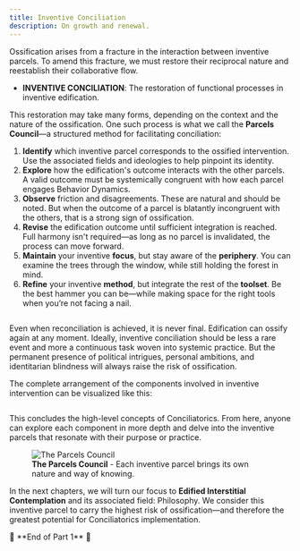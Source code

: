 ```yaml
---
title: Inventive Conciliation
description: On growth and renewal.
---
```


Ossification arises from a fracture in the interaction between inventive parcels. To amend this fracture, we must restore their reciprocal nature and reestablish their collaborative flow.

- **INVENTIVE CONCILIATION**: The restoration of functional processes in inventive edification.

This restoration may take many forms, depending on the context and the nature of the ossification. One such process is what we call the **Parcels Council**—a structured method for facilitating conciliation:

1. **Identify** which inventive parcel corresponds to the ossified intervention. Use the associated fields and ideologies to help pinpoint its identity.
2. **Explore** how the edification's outcome interacts with the other parcels. A valid outcome must be systemically congruent with how each parcel engages Behavior Dynamics.
3. **Observe** friction and disagreements. These are natural and should be noted. But when the outcome of a parcel is blatantly incongruent with the others, that is a strong sign of ossification.
4. **Revise** the edification outcome until sufficient integration is reached. Full harmony isn't required—as long as no parcel is invalidated, the process can move forward.
5. **Maintain** your inventive **focus**, but stay aware of the **periphery**. You can examine the trees through the window, while still holding the forest in mind.
6. **Refine** your inventive **method**, but integrate the rest of the **toolset**. Be the best hammer you can be—while making space for the right tools when you’re not facing a nail.

<Image
  src="/images/inventive-conciliation.svg"
  alt=""
  width={300}
  height={39}
  className="w-full"
/>

Even when reconciliation is achieved, it is never final. Edification can ossify again at any moment. Ideally, inventive conciliation should be less a rare event and more a continuous task woven into systemic practice. But the permanent presence of political intrigues, personal ambitions, and identitarian blindness will always raise the risk of ossification.

The complete arrangement of the components involved in inventive intervention can be visualized like this:

<Image
  src="/images/inventive-systemic-intervention.svg"
  alt=""
  width={114}
  height={150}
  className="mx-auto"
/>

This concludes the high-level concepts of Conciliatorics. From here, anyone can explore each component in more depth and delve into the inventive parcels that resonate with their purpose or practice.

<figure style={{ width: '90%', margin: '0 auto', textAlign: 'center' }}>
  <Image 
    src="/images/parcels.jpeg" 
    alt="The Parcels Council"
    width={2044} 
    height={1756} 
    style={{ width: '100%', height: 'auto', display: 'block' }} 
  />
  <figcaption style={{ marginTop: '8px', fontSize: '14px', color: '#666', fontStyle: 'italic' }}>
    <strong>The Parcels Council</strong> - Each inventive parcel brings its own nature and way of knowing.
  </figcaption>
</figure>

In the next chapters, we will turn our focus to **Edified Interstitial Contemplation** and its associated field: Philosophy. We consider this inventive parcel to carry the highest risk of ossification—and therefore the greatest potential for Conciliatorics implementation.

<div style={{ textAlign: 'center' }}>
🔖 **End of Part 1** 🔖
</div>
